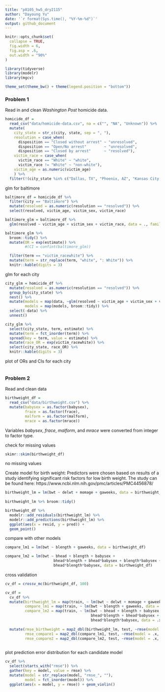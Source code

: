 ```yaml
---
title: "p8105_hw5_dry2115"
author: "Dayoung Yu"
date: '`r format(Sys.time(), "%Y-%m-%d")`'
output: github_document
---
```


```r
knitr::opts_chunk$set(
  collapse = TRUE,
  fig.width = 6,
  fig.asp = .6,
  out.width = "90%"
)

library(tidyverse)
library(modelr)
library(mgcv)

theme_set(theme_bw() + theme(legend.position = "bottom"))
```


### Problem 1

Read in and clean _Washington Post_ homicide data.

```r
homicide_df = 
  read_csv("data/homicide-data.csv", na = c("", "NA", "Unknown")) %>%
  mutate(
    city_state = str_c(city, state, sep = ", "),
    resolution = case_when(
      disposition == "Closed without arrest" ~ "unresolved",
      disposition == "Open/No arrest"        ~ "unresolved",
      disposition == "Closed by arrest"      ~ "resolved"),
    victim_race = case_when(
      victim_race == "White" ~ "white",
      victim_race != "White" ~ "non-white"),
    victim_age = as.numeric(victim_age)
    ) %>%
  filter(!(city_state %in% c("Dallas, TX", "Phoenix, AZ", "Kansas City, MO", "Tulsa, AL")))
```


glm for baltimore

```r
baltimore_df = homicide_df %>%
  filter(city == "Baltimore") %>%
  mutate(resolved = as.numeric(resolution == "resolved")) %>%
  select(resolved, victim_age, victim_sex, victim_race)

baltimore_glm = baltimore_df %>%
  glm(resolved ~ victim_age + victim_sex + victim_race, data = ., family = binomial())

baltimore_glm %>% 
  broom::tidy() %>%
  mutate(OR = exp(estimate)) %>%
         #(CI = confint(baltimore_glm))

  filter(term == "victim_racewhite") %>%
  mutate(term = str_replace(term, "white", ": White")) %>%
  knitr::kable(digits = 3)

```


glm for each city

```r
city_glm = homicide_df %>%
  mutate(resolved = as.numeric(resolution == "resolved")) %>%
  group_by(city_state) %>%
  nest() %>%
  mutate(models = map(data, ~glm(resolved ~ victim_age + victim_sex + victim_race, data = ., family = binomial())),
         models = map(models, broom::tidy)) %>%
  select(-data) %>%
  unnest()

city_glm %>%
  select(city_state, term, estimate) %>%
  mutate(term = fct_inorder(term)) %>%
  spread(key = term, value = estimate) %>%
  mutate(race_OR = exp(victim_racewhite)) %>%
  select(city_state, race_OR) %>%
  knitr::kable(digits = 3)

```

plot of ORs and CIs for each city

```r

```


### Problem 2

Read and clean data
```r
birthweight_df = 
  read_csv("data/birthweight.csv") %>%
  mutate(babysex = as.factor(babysex),
         frace = as.factor(frace),
         malform = as.factor(malform),
         mrace = as.factor(mrace))


```

Variables _babysex_, _frace_, _malform_, and _mrace_ were converted from integer to factor type. 


check for missing values
```r
skimr::skim(birthweight_df) 
```
no missing values


Create model for birth weight:
Predictors were chosen based on results of a study identifying significant risk factors for low birth weight. The study can be found here: https://www.ncbi.nlm.nih.gov/pmc/articles/PMC4456878/
```r
birthweight_lm = lm(bwt ~ delwt + momage + gaweeks, data = birthweight_df)
  
birthweight_lm %>% broom::tidy()

birthweight_df %>%
  modelr::add_residuals(birthweight_lm) %>%
  modelr::add_predictions(birthweight_lm) %>%
  ggplot(aes(x = resid, y = pred)) +
  geom_point()


```


compare with other models
```r
compare_lm1 = lm(bwt ~ blength + gaweeks, data = birthweight_df)

compare_lm2 = lm(bwt ~ bhead + blength + babysex +
                      bhead*blength + bhead*babysex + blength*babysex +
                      bhead*blength*babysex, data = birthweight_df)
```


cross validation
```r
cv_df = crossv_mc(birthweight_df, 100)

cv_df = 
  cv_df %>%
  mutate(birthweight_lm = map(train, ~ lm(bwt ~ delwt + momage + gaweeks, data = .x)),
         compare_lm1 = map(train, ~ lm(bwt ~ blength + gaweeks, data = .x)),
         compare_lm2 = map(train, ~ lm(bwt ~ bhead + blength + babysex +
                                       bhead*blength + bhead*babysex + blength*babysex +
                                       bhead*blength*babysex, data = .x))) %>%
  
  mutate(rmse_birthweight = map2_dbl(birthweight_lm, test, ~rmse(model = .x, data = .y)),
         rmse_compare1 = map2_dbl(compare_lm1, test, ~rmse(model = .x, data = .y)),
         rmse_compare2 = map2_dbl(compare_lm2, test, ~rmse(model = .x, data = .y)))
  
```


plot prediction error distribution for each candidate model

```r
cv_df %>% 
  select(starts_with("rmse")) %>% 
  gather(key = model, value = rmse) %>% 
  mutate(model = str_replace(model, "rmse_", ""),
         model = fct_inorder(model)) %>% 
  ggplot(aes(x = model, y = rmse)) + geom_violin()

```

